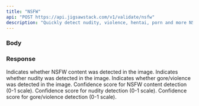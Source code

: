 ```yaml
---
title: "NSFW"
api: "POST https://api.jigsawstack.com/v1/validate/nsfw"
description: "Quickly detect nudity, violence, hentai, porn and more NSFW content in images."
---
```




### Body

<FilesParam />

<Snippet file="header.mdx" />

### Response

<BasicResponse />

<ResponseField name="nsfw" type="boolean">
  Indicates whether NSFW content was detected in the image.
</ResponseField>


<ResponseField name="nudity" type="boolean">
  Indicates whether nudity was detected in the image.
</ResponseField>

<ResponseField name="gore" type="boolean">
  Indicates whether gore/violence was detected in the image.
</ResponseField>

<ResponseField name="nsfw_score" type="number">
  Confidence score for NSFW content detection (0-1 scale).
</ResponseField>

<ResponseField name="nudity_score" type="number">
  Confidence score for nudity detection (0-1 scale).
</ResponseField>

<ResponseField name="gore_score" type="number">
  Confidence score for gore/violence detection (0-1 scale).
</ResponseField>


<NsfwSnippet />
